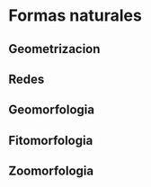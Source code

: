 # Formas naturales

## Geometrizacion

## Redes

## Geomorfologia

## Fitomorfologia

## Zoomorfologia
